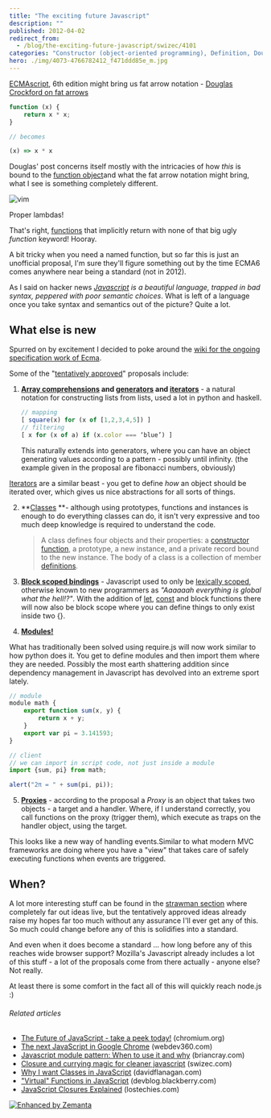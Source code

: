 ```yaml
---
title: "The exciting future Javascript"
description: ""
published: 2012-04-02
redirect_from:
  - /blog/the-exciting-future-javascript/swizec/4101
categories: "Constructor (object-oriented programming), Definition, Douglas Crockford, ECMAScript, Function object, functions, JavaScript, Scope (computer science), Uncategorized"
hero: ./img/4073-4766782412_f471ddd85e_m.jpg
---
```


[ECMAscript](http://www.ecma-international.org/publications/standards/Ecma-262.htm "ECMAScript"), 6th edition might bring us fat arrow notation - [Douglas Crockford on fat arrows](http://www.yuiblog.com/blog/2012/03/30/what-is-the-meaning-of-this)

```javascript
function (x) {
    return x * x;
}

// becomes

(x) => x * x
```

Douglas' post concerns itself mostly with the intricacies of how _this_ is bound to the [function object](http://en.wikipedia.org/wiki/Function_object "Function object")and what the fat arrow notation might bring, what I see is something completely different.

![vim](./img/4073-4766782412_f471ddd85e_m.jpg "vim")

Proper lambdas!

That's right, [functions](http://en.wikipedia.org/wiki/Function_%28mathematics%29 "Function (mathematics)") that implicitly return with none of that big ugly _function_ keyword! Hooray.

A bit tricky when you need a named function, but so far this is just an unofficial proposal, I'm sure they'll figure something out by the time ECMA6 comes anywhere near being a standard (not in 2012).

As I said on hacker news _[Javascript](http://en.wikipedia.org/wiki/JavaScript "JavaScript") is a beautiful language, trapped in bad syntax, peppered with poor semantic choices_. What is left of a language once you take syntax and semantics out of the picture? Quite a lot.

## What else is new

Spurred on by excitement I decided to poke around the [wiki for the ongoing specification work of Ecma](http://wiki.ecmascript.org/doku.php).

Some of the "[tentatively approved](http://wiki.ecmascript.org/doku.php?id=harmony:harmony)" proposals include:

1.  **[Array comprehensions](http://wiki.ecmascript.org/doku.php?id=harmony:array_comprehensions) and [generators](http://wiki.ecmascript.org/doku.php?id=harmony:generator_expressions) and [iterators](http://wiki.ecmascript.org/doku.php?id=harmony:iterators)** - a natural notation for constructing lists from lists, used a lot in python and haskell.

    ```javascript
    // mapping
    [ square(x) for (x of [1,2,3,4,5]) ]
    // filtering
    [ x for (x of a) if (x.color === ‘blue’) ]
    ```

    This naturally extends into generators, where you can have an object generating values according to a pattern - possibly until infinity. (the example given in the proposal are fibonacci numbers, obviously)

[Iterators](http://en.wikipedia.org/wiki/Iterator "Iterator") are a similar beast - you get to define _how_ an object should be iterated over, which gives us nice abstractions for all sorts of things.

2.  **[Classes](http://wiki.ecmascript.org/doku.php?id=harmony:classes) **- although using prototypes, functions and instances is enough to do everything classes can do, it isn't very expressive and too much deep knowledge is required to understand the code.

    > A class defines four objects and their properties: a [constructor function](http://en.wikipedia.org/wiki/Constructor_%28object-oriented_programming%29 "Constructor (object-oriented programming)"), a prototype, a new instance, and a private record bound to the new instance. The body of a class is a collection of member [definitions](http://en.wikipedia.org/wiki/Definition "Definition").

3.  **[Block scoped bindings](http://wiki.ecmascript.org/doku.php?id=harmony:block_scoped_bindings)** - Javascript used to only be [lexically scoped](http://en.wikipedia.org/wiki/Scope_%28computer_science%29 "Scope (computer science)"), otherwise known to new programmers as _"Aaaaaah everything is global what the hell!?"_. With the addition of [let](http://wiki.ecmascript.org/doku.php?id=harmony:let), [const](http://wiki.ecmascript.org/doku.php?id=harmony:const) and block functions there will now also be block scope where you can define things to only exist inside two {}.

4.  **[Modules!](http://wiki.ecmascript.org/doku.php?id=harmony:modules)**

What has traditionally been solved using require.js will now work similar to how python does it. You get to define modules and then import them where they are needed. Possibly the most earth shattering addition since dependency management in Javascript has devolved into an extreme sport lately.

```javascript
// module
module math {
    export function sum(x, y) {
        return x + y;
    }
    export var pi = 3.141593;
}

// client
// we can import in script code, not just inside a module
import {sum, pi} from math;

alert("2π = " + sum(pi, pi));
```

5.  **[Proxies](http://wiki.ecmascript.org/doku.php?id=harmony:direct_proxies)** - according to the proposal a _Proxy_ is an object that takes two objects - a target and a handler. Where, if I understand correctly, you call functions on the proxy (trigger them), which execute as traps on the handler object, using the target.

This looks like a new way of handling events.Similar to what modern MVC frameworks are doing where you have a "view" that takes care of safely executing functions when events are triggered.

## When?

A lot more interesting stuff can be found in the [strawman section](http://wiki.ecmascript.org/doku.php?id=strawman:strawman) where completely far out ideas live, but the tentatively approved ideas already raise my hopes far too much without any assurance I'll ever get any of this. So much could change before any of this is solidifies into a standard.

And even when it does become a standard ... how long before any of this reaches wide browser support? Mozilla's Javascript already includes a lot of this stuff - a lot of the proposals come from there actually - anyone else? Not really.

At least there is some comfort in the fact all of this will quickly reach node.js :)

###### Related articles

- [The Future of JavaScript - take a peek today!](http://blog.chromium.org/2012/02/future-of-javascript-take-peek-today.html) (chromium.org)
- [The next JavaScript in Google Chrome](http://webdev360.com/the-next-javascript-in-google-chrome-40849.html) (webdev360.com)
- [Javascript module pattern: When to use it and why](http://briancray.com/2012/02/23/javascript-module-pattern/) (briancray.com)
- [Closure and currying magic for cleaner javascript](https://swizec.com/blog/closure-and-currying-magic-for-cleaner-javascript/swizec/3981) (swizec.com)
- [Why I want Classes in JavaScript](http://www.davidflanagan.com/2011/11/why-i-want-clas.html) (davidflanagan.com)
- ["Virtual" Functions in JavaScript](http://devblog.blackberry.com/2011/08/virtual-functions-in-javascript/) (devblog.blackberry.com)
- [JavaScript Closures Explained](http://lostechies.com/derekgreer/2012/02/17/javascript-closures-explained/) (lostechies.com)

[![Enhanced by Zemanta](https://img.zemanta.com/zemified_e.png?x-id=234dfc5e-ee3f-4fe3-87a1-53fe9bbda4ef)](http://www.zemanta.com/ "Enhanced by Zemanta")
